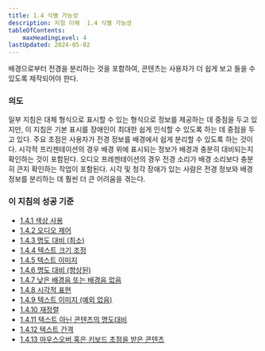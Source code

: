 ```yaml
---
title: 1.4 식별 가능성
description: 지침 이해  1.4 식별 가능성
tableOfContents:
    maxHeadingLevel: 4
lastUpdated: 2024-05-02
---
```



<Card title="지침">
배경으로부터 전경을 분리하는 것을 포함하여, 콘텐츠는 사용자가 더 쉽게 보고 들을 수 있도록 제작되어야 한다.
</Card>

### 의도

일부 지침은 대체 형식으로 표시할 수 있는 형식으로 정보를 제공하는 데 중점을 두고 있지만, 이 지침은 기본 표시를 장애인이 최대한 쉽게 인식할 수 있도록 하는 데 중점을 두고 있다. 주요 초점은 사용자가 전경 정보를 배경에서 쉽게 분리할 수 있도록 하는 것이다. 시각적 프리젠테이션의 경우 배경 위에 표시되는 정보가 배경과 충분히 대비되는지 확인하는 것이 포함된다. 오디오 프레젠테이션의 경우 전경 소리가 배경 소리보다 충분히 큰지 확인하는 작업이 포함된다. 시각 및 청각 장애가 있는 사람은 전경 정보와 배경 정보를 분리하는 데 훨씬 더 큰 어려움을 겪는다.

### 이 지침의 성공 기준

*   [1.4.1 색상 사용](../use-of-color)
*   [1.4.2 오디오 제어](../audio-control)
*   [1.4.3 명도 대비 (최소)](../contrast-minimum)
*   [1.4.4 텍스트 크기 조정](../resize-text)
*   [1.4.5 텍스트 이미지](../images-of-text)
*   [1.4.6 명도 대비 (향상된)](../contrast-enhanced)
*   [1.4.7 낮은 배경음 또는 배경음 없음](../low-or-no-background-audio)
*   [1.4.8 시각적 표현](../visual-presentation)
*   [1.4.9 텍스트 이미지 (예외 없음)](../images-of-text-no-exception)
*   [1.4.10 재정렬](../reflow)
*   [1.4.11 텍스트 아닌 콘텐츠의 명도대비](../non-text-contrast)
*   [1.4.12 텍스트 간격](../text-spacing)
*   [1.4.13 마우스오버 혹은 키보드 초점을 받은 콘텐츠](../content-on-hover-or-focus)


